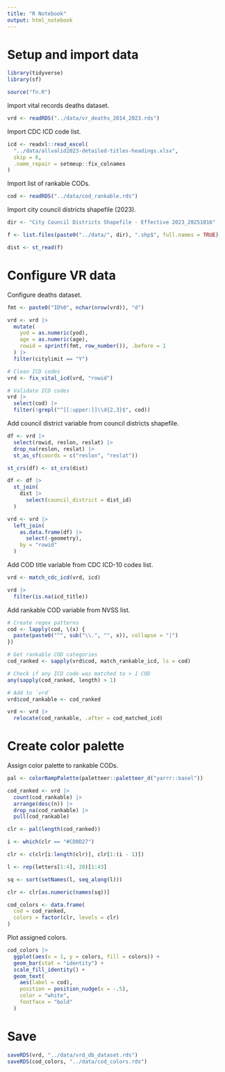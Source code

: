 ```yaml
---
title: "R Notebook"
output: html_notebook
---
```


# Setup and import data

```r
library(tidyverse)
library(sf)

source("fn.R")
```

Import vital records deaths dataset.

```r
vrd <- readRDS("../data/vr_deaths_2014_2023.rds")
```

Import CDC ICD code list.

```r
icd <- readxl::read_excel(
  "../data/allvalid2023-detailed-titles-headings.xlsx",
  skip = 6,
  .name_repair = setmeup::fix_colnames
)
```

Import list of rankable CODs.

```r
cod <- readRDS("../data/cod_rankable.rds")
```

Import city council districts shapefile (2023).

```r
dir <- "City Council Districts Shapefile - Effective 2023_20251016"

f <- list.files(paste0("../data/", dir), ".shp$", full.names = TRUE)

dist <- st_read(f)
```

# Configure VR data

Configure deaths dataset.

```r
fmt <- paste0("ID%0", nchar(nrow(vrd)), "d")

vrd <- vrd |>
  mutate(
    yod = as.numeric(yod),
    age = as.numeric(age),
    rowid = sprintf(fmt, row_number()), .before = 1
  ) |>
  filter(citylimit == "Y")

# Clean ICD codes
vrd <- fix_vital_icd(vrd, "rowid")

# Validate ICD codes
vrd |>
  select(cod) |>
  filter(!grepl("^[[:upper:]]\\d{2,3}$", cod))
```

Add council district variable from council districts shapefile.

```r
df <- vrd |>
  select(rowid, reslon, reslat) |>
  drop_na(reslon, reslat) |>
  st_as_sf(coords = c("reslon", "reslat"))
```

```r
st_crs(df) <- st_crs(dist)

df <- df |>
  st_join(
    dist |>
      select(council_district = dist_id)
  )
```

```r
vrd <- vrd |>
  left_join(
    as.data.frame(df) |>
      select(-geometry),
    by = "rowid"
  )
```

Add COD title variable from CDC ICD-10 codes list.

```r
vrd <- match_cdc_icd(vrd, icd)
```

```r
vrd |>
  filter(is.na(icd_title))
```

Add rankable COD variable from NVSS list.

```r
# Create regex patterns
cod <- lapply(cod, \(x) {
  paste(paste0("^", sub("\\.", "", x)), collapse = "|")
})

# Get rankable COD categories
cod_ranked <- sapply(vrd$cod, match_rankable_icd, ls = cod)

# Check if any ICD code was matched to > 1 COD
any(sapply(cod_ranked, length) > 1)

# Add to `vrd`
vrd$cod_rankable <- cod_ranked

vrd <- vrd |>
  relocate(cod_rankable, .after = cod_matched_icd)
```

# Create color palette

Assign color palette to rankable CODs.

```r
pal <- colorRampPalette(paletteer::paletteer_d("yarrr::basel"))

cod_ranked <- vrd |>
  count(cod_rankable) |>
  arrange(desc(n)) |>
  drop_na(cod_rankable) |>
  pull(cod_rankable)

clr <- pal(length(cod_ranked))

i <- which(clr == "#CD0D27")

clr <- c(clr[i:length(clr)], clr[1:(i - 1)])

l <- rep(letters[1:4], 20)[1:43]

sq <- sort(setNames(l, seq_along(l)))

clr <- clr[as.numeric(names(sq))]

cod_colors <- data.frame(
  cod = cod_ranked,
  colors = factor(clr, levels = clr)
)
```

Plot assigned colors.

```r
cod_colors |>
  ggplot(aes(x = 1, y = colors, fill = colors)) +
  geom_bar(stat = "identity") +
  scale_fill_identity() +
  geom_text(
    aes(label = cod),
    position = position_nudge(x = -.5),
    color = "white",
    fontface = "bold"
  )
```

# Save

```r
saveRDS(vrd, "../data/vrd_db_dataset.rds")
saveRDS(cod_colors, "../data/cod_colors.rds")
```

